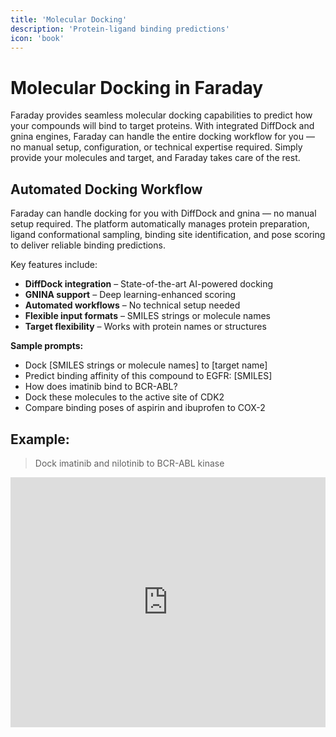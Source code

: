 ```yaml
---
title: 'Molecular Docking'
description: 'Protein-ligand binding predictions'
icon: 'book'
---
```


# Molecular Docking in Faraday

Faraday provides seamless molecular docking capabilities to predict how your compounds will bind to target proteins. With integrated DiffDock and gnina engines, Faraday can handle the entire docking workflow for you — no manual setup, configuration, or technical expertise required. Simply provide your molecules and target, and Faraday takes care of the rest.

## Automated Docking Workflow

Faraday can handle docking for you with DiffDock and gnina — no manual setup required. The platform automatically manages protein preparation, ligand conformational sampling, binding site identification, and pose scoring to deliver reliable binding predictions.

Key features include:
- **DiffDock integration** – State-of-the-art AI-powered docking
- **GNINA support** – Deep learning-enhanced scoring
- **Automated workflows** – No technical setup needed
- **Flexible input formats** – SMILES strings or molecule names
- **Target flexibility** – Works with protein names or structures

**Sample prompts:**
- Dock [SMILES strings or molecule names] to [target name]
- Predict binding affinity of this compound to EGFR: [SMILES]
- How does imatinib bind to BCR-ABL?
- Dock these molecules to the active site of CDK2
- Compare binding poses of aspirin and ibuprofen to COX-2

## Example:

> Dock imatinib and nilotinib to BCR-ABL kinase

<iframe
  width="100%"
  height="400"
  src="https://www.youtube.com/embed/docking_example_placeholder"
  title="YouTube video player"
  frameborder="0"
  allow="accelerometer; autoplay; clipboard-write; encrypted-media; gyroscope; picture-in-picture"
  allowfullscreen
></iframe>
